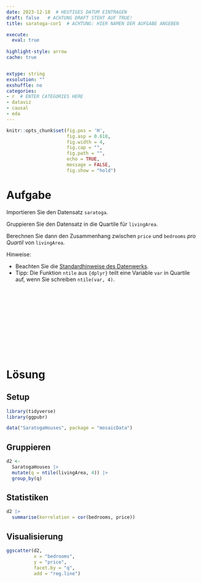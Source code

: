 ```yaml
---
date: 2023-12-18  # HEUTIGES DATUM EINTRAGEN
draft: false   # ACHTUNG DRAFT STEHT AUF TRUE!
title: saratoga-cor1  # ACHTUNG: HIER NAMEN DER AUFGABE ANGEBEN

execute: 
  eval: true 
  
highlight-style: arrow 
cache: true


extype: string
exsolution: ""
exshuffle: no
categories:
- r  # ENTER CATEGORIES HERE
- dataviz
- causal
- eda
---
```









```r
knitr::opts_chunk$set(fig.pos = 'H',
                      fig.asp = 0.618,
                      fig.width = 4,
                      fig.cap = "", 
                      fig.path = "",
                      echo = TRUE, 
                      message = FALSE,
                      fig.show = "hold")
```







# Aufgabe


Importieren Sie den Datensatz `saratoga`. 

Gruppieren Sie den Datensatz in die Quartile für `livingArea`.



Berechnen Sie dann den Zusammenhang zwischen `price` und `bedrooms` *pro Quartil* von `livingArea`.



Hinweise:

- Beachten Sie die [Standardhinweise des Datenwerks](https://datenwerk.netlify.app/hinweise).
- Tipp: Die Funktion `ntile` aus `{dplyr}` teilt eine Variable `var` in Quartile auf, wenn Sie schreiben `ntile(var, 4)`.


</br>
</br>
</br>
</br>
</br>
</br>
</br>
</br>
</br>
</br>

# Lösung


## Setup

```r
library(tidyverse)
library(ggpubr)
```


```r
data("SaratogaHouses", package = "mosaicData")
```




## Gruppieren

```r
d2 <-
  SaratogaHouses |> 
  mutate(q = ntile(livingArea, 4)) |> 
  group_by(q)
```


## Statistiken

```r
d2 |> 
  summarise(korrelation = cor(bedrooms, price))
```


## Visualisierung


```r
ggscatter(d2, 
          x = "bedrooms",
          y = "price",
          facet.by = "q",
          add = "reg.line")
```

